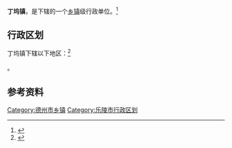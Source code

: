 {{中国乡级行政区|37/14/81/103/000}}

'''丁坞镇'''，是{{PRC admin/fullname|37/14/81/103/000|3}}下辖的一个[[乡镇|乡镇]]级行政单位。<ref>{{PRC admin/ref sgc|{{PRC admin/parent|37/14/81/103/000}}}}</ref>

== 行政区划 ==

丁坞镇下辖以下地区：<ref>{{PRC admin/ref sgc|37/14/81/103/000}}</ref>

{{PRC admin/children|37/14/81/103/000}}。

== 参考资料 ==

{{reflist}}

{{山东省德州市乐陵市行政区划}}
{{山东行政区划小作品}}
[[Category:德州市乡镇|Category:德州市乡镇]]
[[Category:乐陵市行政区划|Category:乐陵市行政区划]]